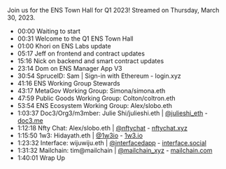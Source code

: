 Join us for the ENS Town Hall for Q1 2023! Streamed on Thursday, March 30, 2023.

- 00:00 Waiting to start
- 00:31 Welcome to the Q1 ENS Town Hall
- 01:00 Khori on ENS Labs update
- 05:17 Jeff on frontend and contract updates
- 15:16 Nick on backend and smart contract updates
- 23:14 Dom on ENS Manager App V3
- 30:54 SpruceID: Sam | Sign-in with Ethereum - login.xyz
- 41:16 ENS Working Group Stewards
- 43:17 MetaGov Working Group: Simona/simona.eth
- 47:59 Public Goods Working Group: Colton/coltron.eth
- 53:54 ENS Ecosystem Working Group: Alex/slobo.eth
- 1:03:37 Doc3/Org3/m3mber: Julie Shi/julieshi.eth | [@julieshi_eth](https://twitter.com/julieshi_eth) - [doc3.me](https://doc3.me)
- 1:12:18 Nfty Chat: Alex/slobo.eth | [@nftychat](https://twitter.com/nftychat) - [nftychat.xyz](https://nftychat.xyz)
- 1:15:50 1w3: Hidayath.eth | [@1w3io](https://twitter.com/1w3io) - [1w3.io](https://1w3.io)
- 1:23:32 Interface: wijuwiju.eth  | [@interfacedapp](https://twitter.com/interfacedapp) - [interface.social](https://interface.social)
- 1:31:32 Mailchain: tim@mailchain | [@mailchain_xyz](https://twitter.com/mailchain_xyz) - [mailchain.com](https://mailchain.com)
- 1:40:01 Wrap Up
